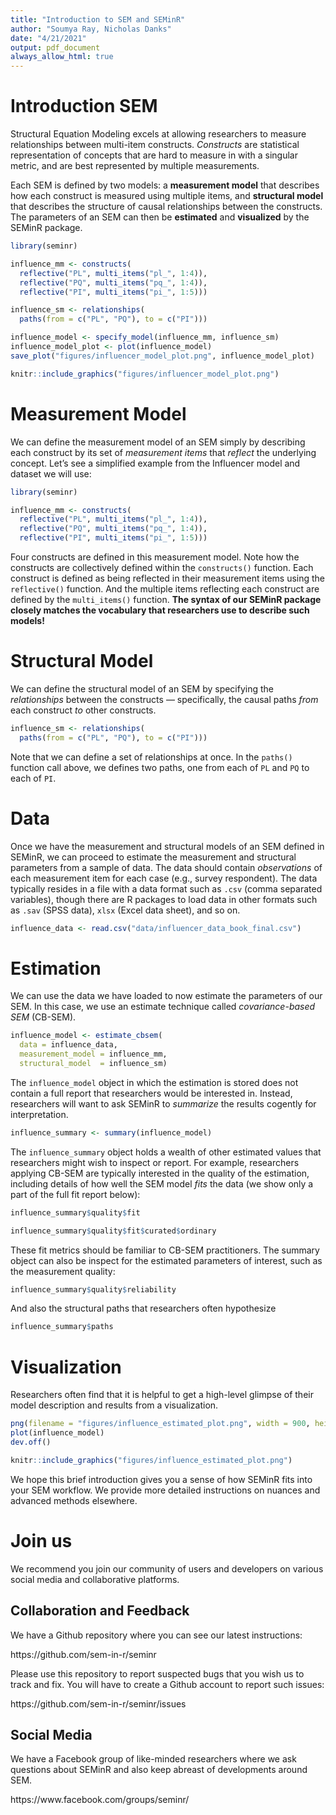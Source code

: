 ```yaml
---
title: "Introduction to SEM and SEMinR"
author: "Soumya Ray, Nicholas Danks"
date: "4/21/2021"
output: pdf_document
always_allow_html: true
---
```


# Introduction SEM

Structural Equation Modeling excels at allowing researchers to measure relationships between multi-item constructs. *Constructs* are statistical representation of concepts that are hard to measure in with a singular metric, and are best represented by multiple measurements.

Each SEM is defined by two models: a **measurement model** that describes how each construct is measured using multiple items, and **structural model** that describes the structure of causal relationships between the constructs. The parameters of an SEM can then be **estimated** and **visualized** by the SEMinR package.

```r
library(seminr)

influence_mm <- constructs(
  reflective("PL", multi_items("pl_", 1:4)),
  reflective("PQ", multi_items("pq_", 1:4)),
  reflective("PI", multi_items("pi_", 1:5)))

influence_sm <- relationships(
  paths(from = c("PL", "PQ"), to = c("PI")))

influence_model <- specify_model(influence_mm, influence_sm)
influence_model_plot <- plot(influence_model)
save_plot("figures/influencer_model_plot.png", influence_model_plot)
```

```r
knitr::include_graphics("figures/influencer_model_plot.png")
```

# Measurement Model

We can define the measurement model of an SEM simply by describing each  construct by its set of *measurement items* that *reflect* the underlying concept. Let's see a simplified example from the Influencer model and dataset we will use:

```r
library(seminr)

influence_mm <- constructs(
  reflective("PL", multi_items("pl_", 1:4)),
  reflective("PQ", multi_items("pq_", 1:4)),
  reflective("PI", multi_items("pi_", 1:5)))
```

Four constructs are defined in this measurement model. Note how the constructs are collectively defined within the `constructs()` function. Each construct is defined as being reflected in their measurement items using the `reflective()` function. And the multiple items reflecting each construct are defined by the `multi_items()` function. **The syntax of our SEMinR package closely matches the vocabulary that researchers use to describe such models!**

# Structural Model

We can define the structural model of an SEM by specifying the *relationships* between the constructs — specifically, the causal paths *from* each construct *to* other constructs.

```r
influence_sm <- relationships(
  paths(from = c("PL", "PQ"), to = c("PI")))
```

Note that we can define a set of relationships at once. In the `paths()` function call above, we defines two paths, one from each of `PL` and `PQ` to each of `PI`.

# Data

Once we have the measurement and structural models of an SEM defined in SEMinR, we can proceed to estimate the measurement and structural parameters from a sample of data. The data should contain *observations* of each measurement item for each case (e.g., survey respondent). The data typically resides in a file with a data format such as `.csv` (comma separated variables), though there are R packages to load data in other formats such as `.sav` (SPSS data), `xlsx` (Excel data sheet), and so on.

```r
influence_data <- read.csv("data/influencer_data_book_final.csv")
```

# Estimation

We can use the data we have loaded to now estimate the parameters of our SEM. In this case, we use an estimate technique called *covariance-based SEM* (CB-SEM).

```r
influence_model <- estimate_cbsem(
  data = influence_data,
  measurement_model = influence_mm,
  structural_model  = influence_sm)
```

The `influence_model` object in which the estimation is stored does not contain a full report that researchers would be interested in. Instead, researchers will want to ask SEMinR to *summarize* the results cogently for interpretation.

```r
influence_summary <- summary(influence_model)
```

\newpage

The `influence_summary` object holds a wealth of other estimated values that researchers might wish to inspect or report. For example, researchers applying CB-SEM are typically interested in the quality of the estimation, including details of how well the SEM model *fits* the data (we show only a part of the full fit report below):

```r
influence_summary$quality$fit
```

```r
influence_summary$quality$fit$curated$ordinary
```

These fit metrics should be familiar to CB-SEM practitioners. The summary object can also be inspect for the estimated parameters of interest, such as the measurement quality:

```r
influence_summary$quality$reliability
```

And also the structural paths that researchers often hypothesize

```r
influence_summary$paths
```

\newpage

# Visualization

Researchers often find that it is helpful to get a high-level glimpse of their model description and results from a visualization.

```r
png(filename = "figures/influence_estimated_plot.png", width = 900, height=600)
plot(influence_model)
dev.off()
```

```r
knitr::include_graphics("figures/influence_estimated_plot.png")
```

We hope this brief introduction gives you a sense of how SEMinR fits into your SEM workflow. We provide more detailed instructions on nuances and advanced methods elsewhere.

# Join us

We recommend you join our community of users and developers on various social media and collaborative platforms.

## Collaboration and Feedback

We have a Github repository where you can see our latest instructions:

https://github.com/sem-in-r/seminr

Please use this repository to report suspected bugs that you wish us to track and fix. You will have to create a Github account to report such issues:

https://github.com/sem-in-r/seminr/issues

## Social Media

We have a Facebook group of like-minded researchers where we ask questions about SEMinR and also keep abreast of developments around SEM.

https://www.facebook.com/groups/seminr/